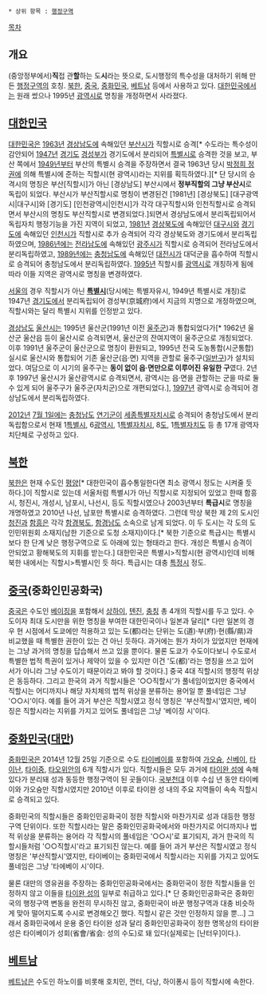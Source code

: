  * 상위 항목 : [[행정구역]]

{{{+1 直轄市}}}

[[목차]]

== 개요 ==
(중앙정부에서)'''직'''접 관'''할'''하는 도'''시'''라는 뜻으로, 도시행정의 특수성을 대처하기 위해 만든 [[행정구역]]의 호칭. [[북한]], [[중국]], [[중화민국]], [[베트남]] 등에서 사용하고 있다. [[대한민국]]에서는 원래 썼으나 1995년 [[광역시]]로 명칭을 개정하면서 사라졌다.

== [[대한민국]] == 
[[대한민국]]은 [[1963년]] [[경상남도]]에 속해있던 [[부산광역시|부산시]]가 직할시로 승격[* 수도라는 특수성이 감안되어 [[1947년]] [[경기도]] [[서울특별시|경성부]]가 경기도에서 분리되어 [[특별시]]로 승격한 것을 보고, 부산 쪽에서 [[1949년]]부터 부산의 특별시 승격을 주장하면서 결국 1963년 당시 [[제3공화국|박정희 정권]]에 의해 특별시에 준하는 직할시(현 광역시)라는 지위를 획득하였다.][* 단 당시의 승격시의 명칭은 부산[직할시]가 아닌 [경상남도] 부산시에서 '''정부직할의 그냥 부산시'''로 독립이 되었다. 부산시가 부산직할시로 명칭이 변경된건 [1981년] [경상북도] [대구광역시|대구시]와 [경기도] [인천광역시|인천시]가 각각 대구직할시와 인천직할시로 승격되면서 부산시의 명칭도 부산직할시로 변경되었다.]되면서 경상남도에서 분리독립되어서 독립자치 행정기능을 가진 지역이 되었고, [[1981년]] [[경상북도]]에 속해있던 [[대구광역시|대구시]]와 [[경기도]]에 속해있던 [[인천광역시|인천시]]가 직할시로 추가 승격되어 각각 경상북도와 경기도에서 분리독립하였으며, [[1986년]]에는 [[전라남도]]에 속해있던 [[광주광역시|광주시]]가 직할시로 승격되어 전라남도에서 분리독립하였고, [[1989년]]에는 [[충청남도]]에 속해있던 [[대전광역시|대전시]]가 대덕군을 흡수하여 직할시로 승격되어 충청남도에서 분리독립하였다. [[1995년]] 직할시를 [[광역시]]로 개칭하게 됨에 따라 이들 지역은 광역시로 명칭을 변경하였다.

[[서울특별시|서울]]의 경우 직할시가 아닌 '''[[특별시]]'''(당시에는 특별자유시, 1949년 특별시로 개칭)로 1947년 [[경기도]]에서 분리독립되어 경성부(京城府)에서 지금의 지명으로 개정하였으며, 직할시와는 달리 특별시 지위를 인정받고 있다.

[[경상남도]] [[울산광역시|울산시]]는 1995년 울산군(1991년 이전 [[울주군]])과 통합되었다가[* 1962년 울산군 울산읍 등이 울산시로 승격되면서, 울산군의 잔여지역이 울주군으로 개칭되었다. 이후 1991년 울주군이 울산군으로 명칭이 환원되고, 1995년 전국 도농통합(시군통합) 실시로 울산시와 통합되어 기존 울산군(읍·면) 지역을 관할로 울주구([[일반구]])가 설치되었다. 여담으로 이 시기의 울주구는 '''동이 없이 읍·면만으로 이루어진 유일한 구'''였다. 2년 후 1997년 울산시가 울산광역시로 승격되면서, 광역시는 읍·면을 관할하는 군을 따로 둘 수 있게 되어 울주구가 울주군(자치군)으로 개편되었다.], [[1997년]] 광역시로 승격되어 경상남도에서 분리독립하였다.

[[2012년]] [[7월 1일]]에는 [[충청남도]] [[연기군]]이 [[세종특별자치시]]로 승격되어 충청남도에서 분리독립함으로서 현재 1[[특별시]], 6[[광역시]], 1[[특별자치시]], 8[[도(행정구역)|도]], 1[[특별자치도]] 등 총 17개 광역자치단체로 구성하고 있다.
== [[북한]] == 
[[북한]]은 현재 수도인 [[평양직할시|평양]][* 대한민국이 흡수통일한다면 최소 광역시 정도는 시켜줄 듯 하다.]이 직할시로 있는데 서울처럼 특별시가 아닌 직할시로 지정되어 있었고 한때 함흥시, 청진시, 개성시, 남포시, 나선시, 등도 직할시였으나 2003년부터 '''특급시'''로 명칭을 개명하였고 2010년 나선, 남포만 특별시로 승격하였다. 그런데 막상 북한 제 2의 도시인 [[청진]]과 [[함흥]]은 각각 [[함경북도]], [[함경남도]] 소속으로 남게 되었다. 이 두 도시는 각 도의 도 인민위원회 소재지(남한 기준으로 도청 소재지)이다.[* 북한 기준으로 특급시는 특별시보다 한 단계 낮은 행정구역으로 도 아래에 있는 형태라고 한다. 개성은 특별시 승격이 안되었고 황해북도의 지휘를 받는다.] 대한민국은 특별시>직할시(현 광역시)인데 비해 북한 내에서는 직할시>특별시인 듯 하다. 특급시는 대충 [[특정시]] 정도.

== [[중국]](중화인민공화국) == 
[[중국]]은 수도인 [[베이징]]을 포함해서 [[상하이]], [[톈진]], [[충칭]] 총 4개의 직할시를 두고 있다. 수도이자 최대 도시만을 위한 명칭을 부여한 대한민국이나 일본과 달리[* 다만 일본의 경우 현 시점에서 도쿄에만 적용하고 있는 도(都)라는 단위는 도(道)·부(府)·현(縣/県)과 비교했을 때 특별한 권한이 있는 건 아닌 듯하다. 과거에는 뭔가 차이가 있었지만 현재에는 그냥 과거의 명칭을 답습해서 쓰고 있을 뿐이다. 물론 도쿄가 수도이다보니 수도로서 특별한 법적 특권이 있거나 제약이 있을 수 있지만 이건 '도(都)'라는 명칭을 쓰고 있어서가 아니라 그냥 수도이기 때문이라고 봐야 할 것이다.] 중국 4대 직할시의 행정적 위상은 동등하다. 그리고 한국의 과거 직할시들은 '○○직할시'가 풀네임이었지만 중국에서 직할시는 어디까지나 해당 자치체의 법적 위상을 분류하는 용어일 뿐 풀네임은 그냥 '○○시'이다. 예를 들어 과거 부산은 직할시였고 정식 명칭은 '부산직할시'였지만, 베이징은 직할시라는 지위를 가지고 있어도 풀네임은 그냥 '베이징 시'이다.

== [[중화민국]]([[대만]]) == 
[[중화민국]]은 2014년 12월 25일 기준으로 수도 [[타이베이]]를 포함하여 [[가오슝]], [[신베이]], [[타이난]], [[타이중]], [[타오위안]]의 6개 직할시가 있다. 직할시들은 모두 과거에 [[타이완 성]]에 속해 있다가 분리돼 성과 동등한 행정구역이 된 곳들이다. [[국부천대]] 이후 수십 년 동안 타이베이와 가오슝만 직할시였지만 2010년 이후로 타이완 성 내의 주요 지역들이 속속 직할시로 승격되고 있다.

중화민국의 직할시들은 중화인민공화국이 정한 직할시와 마찬가지로 성과 대등한 행정구역 단위이다. 또한 직할시라는 말은 중화인민공화국에서와 마찬가지로 어디까지나 법적 위상을 분류하는 용어라 각 직할시의 풀네임은 '○○시'로 표기되지, 과거 한국의 직할시들처럼 '○○직할시'라고 표기되진 않는다. 예를 들어 과거 부산은 직할시였고 정식 명칭은 '부산직할시'였지만, 타이베이는 중화민국에서 직할시라는 지위를 가지고 있어도 풀네임은 그냥 '타에베이 시'이다.

물론 대만의 영유권을 주장하는 중화인민공화국에서는 중화민국이 정한 직할시들을 인정하지 않고 이들을 [[타이완 성]]의 일부로 취급하고 있다.[* 단 중화인민공화국은 중화민국의 행정구역 변동을 완전히 무시하진 않고, 중화민국이 바꾼 행정구역과 대충 비슷하게 맞아 떨어지도록 수시로 변경해오긴 했다. 직할시 같은 것만 인정하지 않을 뿐...] 그래서 중화민국에서 운용 중인 타이완 성과 달리 중화인민공화국이 정한 명목상의 타이완 성은 타이베이가 성회(省會/省会: 성의 수도)로 돼 있다(실제로는 [난터우]이다.).
== [[베트남]] == 
[[베트남]]은 수도인 하노이를 비롯해 호치민, 껀터, 다낭, 하이퐁시 등이 직할시에 속한다.
